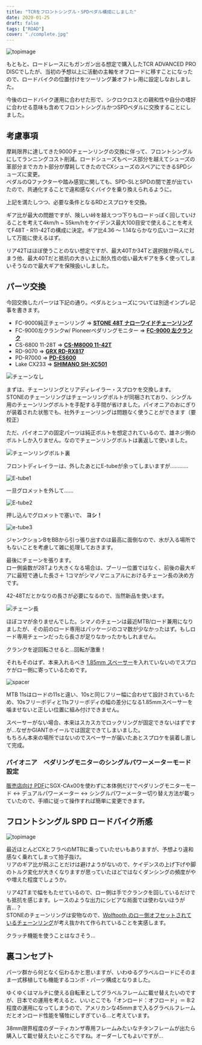 ```yaml
---
title: "TCRをフロントシングル・SPDペダル構成にしました"
date: 2020-01-25
draft: false
tags: ["ROAD"]
cover: "./complete.jpg"
---
```


![topimage](./complete.jpg)

もともと、ロードレースにもガンガン出る想定で購入したTCR ADVANCED PRO DISCでしたが、当初の予想以上に活動の主軸をオフロードに移すことになったので、ロードバイクの位置付けをツーリング兼オフトレ用に設定しなおしました。

今後のロードバイク運用に合わせた形で、シクロクロスとの親和性や自分の嗜好に合わせる意味も含めてフロントシングルかつSPDペダルに交換することにしました。

## 考慮事項

摩耗限界に達してきた9000チェーンリングの交換に伴って、フロントシングルにしてランニングコスト削減。ロードシューズもベース部分を越えてシューズの革部分までカカト部分が摩耗してきたのでCXシューズのスペアにできるSPDシューズに変更。  
ペダルのQファクターや踏み感覚に関しても、SPD-SLとSPDの間で差が出ていたので、共通化することで違和感なくバイクを乗り換えられるように。

上記を満たしつつ、必要な条件となるRDとスプロケを交換。

ギア比が最大の問題ですが、険しい峠を越えつつ下りもロードっぽく回していけることを考えて4km/h ~ 55km/hをケイデンス最大100目安で使えることを考えてF48T - R11-42Tの構成に決定。ギア比4.36 ～ 1.14ならかなり広いコースに対して万能に使えるはず。

リア42Tはほぼ使うことのない想定ですが、最大40Tか34Tと選択肢が飛んでしまう他、最大40Tだと抵抗の大きい上に耐久性の低い最大ギアを多く使ってしまいそうなので最大ギアを保険扱いしました。

## パーツ交換

今回交換したパーツは下記の通り。ペダルとシューズについては別途インプレ記事を書きます。

- FC-9000純正チェーンリング => **[STONE 48T ナローワイドチェーンリング](https://www.ebay.com/itm/Circle-BCD110-Bicycle-Single-Chainring-Narrow-Wide-For-Shimano-5800-6800/254259238644)**
- FC-9000左クランクw/ Pioneerペダリングモニター => **[FC-9000 左クランク](https://amzn.to/37tVS30)**
- CS-6800 11-28T => **[CS-M8000 11-42T](https://amzn.to/2vnY4uH)**
- RD-9070 => **[GRX RD-RX817](https://amzn.to/2GliwhX)**
- PD-R7000 => **[PD-ES600](https://amzn.to/2TW85cP)**
- Lake CX233 => **[SHIMANO SH-XC501](https://amzn.to/2RtZbBL)**

![チェーンなし](./nonchain.jpg)

まずは、チェーンリングとリアディレイラー・スプロケを交換します。  
STONEのチェーンリングはチェーンリングボルトが同梱されており、シングル用のチェーンリングボルトを手配する手間が省けました。パイオニアのおにぎりが装着された状態でも、社外チェーンリングは問題なく使うことができます（要校正）

ただ、パイオニアの固定パーツは純正ボルトを想定されているので、雄ネジ側のボルトしか入りません。なのでチェーンリングボルトは裏返して使いました。

![チェーンリングボルト裏](./chainring_reverse.jpg)

フロントディレイラーは、外したあとにE-tubeが余ってしまいますが…………

![E-tube1](./di2_1.jpg)

一旦グロメットを外して……

![E-tube2](./di2_2.jpg)

押し込んでグロメットで塞いで、 **ヨシ！**

![e-tube3](./di2_3.jpg)

ジャンクションBをBBから引っ張り出すのは最高に面倒なので、水が入る場所でもないことを考慮して雑に処理しておきます。

最後にチェーンを張ります。  
ロー側歯数が28Tより大きくなる場合は、プーリー位置ではなく、前後の最大ギアに最短で通した長さ＋ 1コマがシマノマニュアルにおけるチェーン長の決め方です。

42-48Tだとかなりの長さが必要になるので、当然新品を使います。

![チェーン長](./exchain.jpg)

ほぼコマが余りませんでした。シマノのチェーンは最近MTB/ロード兼用になりましたが、その前のロード専用はパッケージのコマ数が少なかったはず。もしロード専用チェーンだったら長さが足りなかったかもしれません。

クランクを逆回転させると…回転が激重！

それもそのはず、本来入れるべき [1.85mm スペーサー](https://amzn.to/30TYp43)を入れていないのでスプロケがロー側に寄っているためです。

![spacer](./185spacer.jpg)

MTB 11sはロードの11sと違い、10sと同じフリー幅に合わせて設計されているため、10sフリーボディと11sフリーボディの幅の差分になる1.85mmスペーサーを噛ませないと正しい位置に組み付けできません。

スペーサーがない場合、本来はスカスカでロックリングが固定できないはずですが…なぜかGIANTホイールでは固定できてしまいました。  
もちろん本来の場所ではないのでスペーサーが届いたあとスプロケを装着し直して完成。

### パイオニア　ペダリングモニターのシングルパワーメーターモード設定

[販売店向け PDF](http://pioneer-cyclesports.com/jp/support/products/manual/SGY-PM910H2HLHR_Manual_for_dealers_jp.pdf)にSGX-CAx00を使わずに本体側だけでペダリングモニターモード ↔ デュアルパワーメーター ↔ シングルパワーメーター切り替え方法が載っていたので、手順に従って操作すれば簡単に変更できます。

## フロントシングル SPD ロードバイク所感

![topimage](./complete.jpg)

最近ほとんどCXとフラペのMTBに乗っていたせいもありますが、予想より違和感なく乗れてしまって拍子抜け。  
リアのギア比が飛ぶことだけは避けようがないので、ケイデンスの上げ下げや脚のトルク変化が大きくなりますが思っていたほどではなくダンシングの頻度がやや増えた程度でしょうか。

リア42Tまで幅をもたせているので、ロー側は手でクランクを回しているだけでも抵抗を感じます。レースのような出力にシビアな局面では使わないほうが吉…？  
STONEのチェーンリングは安物なので、[Wolftooth のロー側オフセットされているチェーンリング](https://amzn.to/2vht8Ms)が考え抜かれて作られていることを実感します。

クラッチ機能を使うことはなさそう…

## 裏コンセプト

パーツ群から何となく伝わるかと思いますが、いわゆるグラベルロードにそのまま一式移植しても機能するコンポ・パーツ構成となりました。

ゆくゆくはマルチに使える自転車としてグラベルフレームに載せ替えたいのですが、日本での運用を考えると、いいとこでも「オンロード：オフロード」＝ 8:2程度の運用になってしまうので、アメリカンな45mmまで入るグラベルフレームだとオンロード性能を犠牲にしすぎている…と考えています。

38mm限界程度のダーティカンザ専用フレームみたいなチタンフレームが出たら購入して載せ替えたいところですね。オーダーしてもよいですが…

<Amzn asin="B07RRPKB5D" />
